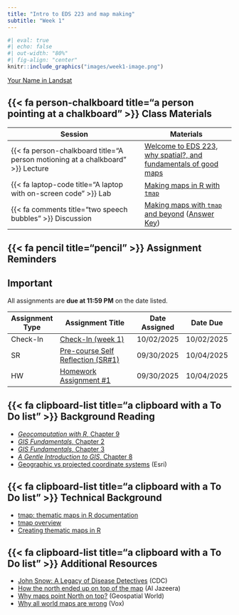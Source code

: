 ```yaml
---
title: "Intro to EDS 223 and map making"
subtitle: "Week 1"
---
```


```r
#| eval: true
#| echo: false
#| out-width: "80%"
#| fig-align: "center"
knitr::include_graphics("images/week1-image.png")
```

::: {.gray-text .center-text}
[Your Name in Landsat](https://landsat.gsfc.nasa.gov/apps/YourNameInLandsat-main/index.html){target="_blank"}
:::

## {{< fa person-chalkboard title="a person pointing at a chalkboard" >}} Class Materials

| Session                                                                         | Materials                                             |
|---------------------------------------------------------------------------------|-------------------------------------------------------|
| {{< fa person-chalkboard title="A person motioning at a chalkboard" >}} Lecture | [Welcome to EDS 223, why spatial?, and fundamentals of good maps](https://docs.google.com/presentation/d/1WWYmnEuwRApjeYMHpaAVZf1qMDOxt5jYblzeo5yYQ8Q/present?usp=sharing){target="_blank"}                  |
| {{< fa laptop-code title="A laptop with on-screen code" >}} Lab                 | [Making maps in R with `tmap`](labs/week1.qmd)        |
| {{< fa comments title="two speech bubbles" >}} Discussion               | [Making maps with `tmap` and beyond](discussions/week1-discussion.qmd) ([Answer Key](discussions/answer-keys/week1-discussion-answerKey.qmd)) |


## {{< fa pencil title="pencil" >}} Assignment Reminders {#assignment-reminders}

:::{.callout-important icon=true}
## Important
All assignments are **due at 11:59 PM** on the date listed.
:::

| Assignment Type | Assignment Title                                         | Date Assigned | Date Due   |
|-----------------|----------------------------------------------------------|---------------|------------|
|Check-In            | [Check-In (week 1)](https://forms.gle/7KsrhTo8eKGVbnV48){target="_blank"}                         | 10/02/2025    | 10/02/2025 |
| SR              | [Pre-course Self Reflection (SR#1)](../assignments/SR1.qmd){target="_blank"} | 09/30/2025    | 10/04/2025 |
| HW              | [Homework Assignment #1](../assignments/HW1.qmd){target="_blank"}            | 09/30/2025    | 10/04/2025 |


## {{< fa clipboard-list title="a clipboard with a To Do list" >}} Background Reading
- [*Geocomputation with R*, Chapter 9](https://geocompr.robinlovelace.net/adv-map.html){target="_blank"}
- [*GIS Fundamentals*, Chapter 2](readings/Bolstad-chapter2-part1.pdf){target="_blank"}
- [*GIS Fundamentals*, Chapter 3](readings/Bolstad-chapter3.pdf){target="_blank"}
- [*A Gentle Introduction to GIS*, Chapter 8](https://docs.qgis.org/3.34/en/docs/gentle_gis_introduction/coordinate_reference_systems.html){target="_blank"}
- [Geographic vs projected coordinate systems](https://www.esri.com/arcgis-blog/products/arcgis-pro/mapping/gcs_vs_pcs/){target="_blank"} (Esri)


## {{< fa clipboard-list title="a clipboard with a To Do list" >}} Technical Background
- [tmap: thematic maps in R documentation](https://r-tmap.github.io/tmap/){target="_blank"}
- [tmap overview](https://r-tmap.github.io/tmap-book/){target="_blank"}
- [Creating thematic maps in R](https://mtennekes.github.io/downloads/presentations/tmap_opengeo_muenster.pdf){target="_blank"}


## {{< fa clipboard-list title="a clipboard with a To Do list" >}} Additional Resources
- [John Snow: A Legacy of Disease Detectives ](https://blogs.cdc.gov/publichealthmatters/2017/03/a-legacy-of-disease-detectives/){target="_blank"} (CDC)
- [How the north ended up on top of the map](http://america.aljazeera.com/opinions/2014/2/maps-cartographycolonialismnortheurocentricglobe.html){target="_blank"} (Al Jazeera)
- [Why maps point North on top?](https://www.geospatialworld.net/blogs/why-maps-point-north-on-top/){target="_blank"} (Geospatial World)
- [Why all world maps are wrong](https://www.youtube.com/watch?v=kIID5FDi2JQ&t=3s){target="_blank"} (Vox)


